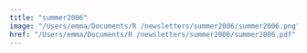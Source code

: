 ```yaml
---
title: "summer2006"
image: "/Users/emma/Documents/R /newsletters/summer2006/summer2006.png"
href: "/Users/emma/Documents/R /newsletters/summer2006/summer2006.pdf"
---
```

